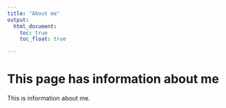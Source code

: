 ```yaml
---
title: "About me"
output: 
  html_document:
    toc: true
    toc_float: true

---
```


# This page has information about me

This is information about me.
